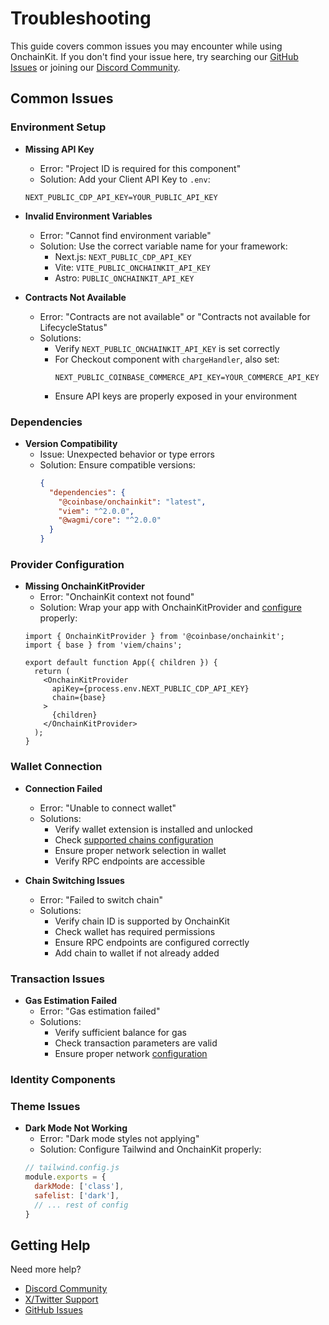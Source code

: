 # Troubleshooting

This guide covers common issues you may encounter while using OnchainKit. If you don't find your issue here, try searching our [GitHub Issues](https://github.com/coinbase/onchainkit/issues) or joining our [Discord Community](https://discord.gg/vbpeXpkPkw).

## Common Issues

### Environment Setup
- **Missing API Key**
  - Error: "Project ID is required for this component"
  - Solution: Add your Client API Key to `.env`:
  ```dotenv
  NEXT_PUBLIC_CDP_API_KEY=YOUR_PUBLIC_API_KEY
  ```

- **Invalid Environment Variables**
  - Error: "Cannot find environment variable"
  - Solution: Use the correct variable name for your framework:
    - Next.js: `NEXT_PUBLIC_CDP_API_KEY`
    - Vite: `VITE_PUBLIC_ONCHAINKIT_API_KEY`
    - Astro: `PUBLIC_ONCHAINKIT_API_KEY`

- **Contracts Not Available**
  - Error: "Contracts are not available" or "Contracts not available for LifecycleStatus"
  - Solutions:
    - Verify `NEXT_PUBLIC_ONCHAINKIT_API_KEY` is set correctly
    - For Checkout component with `chargeHandler`, also set:
      ```dotenv
      NEXT_PUBLIC_COINBASE_COMMERCE_API_KEY=YOUR_COMMERCE_API_KEY
      ```
    - Ensure API keys are properly exposed in your environment

### Dependencies
- **Version Compatibility**
  - Issue: Unexpected behavior or type errors
  - Solution: Ensure compatible versions:
    ```json
    {
      "dependencies": {
        "@coinbase/onchainkit": "latest",
        "viem": "^2.0.0",
        "@wagmi/core": "^2.0.0"
      }
    }
    ```

### Provider Configuration
- **Missing OnchainKitProvider**
  - Error: "OnchainKit context not found"
  - Solution: Wrap your app with OnchainKitProvider and [configure](/builderkits/onchainkit/getting-started) properly:
  ```tsx
  import { OnchainKitProvider } from '@coinbase/onchainkit';
  import { base } from 'viem/chains';

  export default function App({ children }) {
    return (
      <OnchainKitProvider
        apiKey={process.env.NEXT_PUBLIC_CDP_API_KEY}
        chain={base}
      >
        {children}
      </OnchainKitProvider>
    );
  }
  ```

### Wallet Connection
- **Connection Failed**
  - Error: "Unable to connect wallet"
  - Solutions:
    - Verify wallet extension is installed and unlocked
    - Check [supported chains configuration](/builderkits/onchainkit/wallet/wallet)
    - Ensure proper network selection in wallet
    - Verify RPC endpoints are accessible

- **Chain Switching Issues**
  - Error: "Failed to switch chain"
  - Solutions:
    - Verify chain ID is supported by OnchainKit
    - Check wallet has required permissions
    - Ensure RPC endpoints are configured correctly
    - Add chain to wallet if not already added

### Transaction Issues
- **Gas Estimation Failed**
  - Error: "Gas estimation failed"
  - Solutions:
    - Verify sufficient balance for gas
    - Check transaction parameters are valid
    - Ensure proper network [configuration](/builderkits/onchainkit/transaction/transaction)

### Identity Components

### Theme Issues
- **Dark Mode Not Working**
  - Error: "Dark mode styles not applying"
  - Solution: Configure Tailwind and OnchainKit properly:
  ```js
  // tailwind.config.js
  module.exports = {
    darkMode: ['class'],
    safelist: ['dark'],
    // ... rest of config
  }
  ```

## Getting Help

Need more help?

- [Discord Community](https://discord.gg/vbpeXpkPkw)
- [X/Twitter Support](https://x.com/onchainkit)
- [GitHub Issues](https://github.com/coinbase/onchainkit/issues)